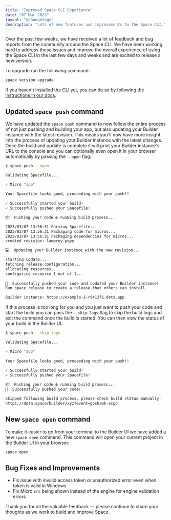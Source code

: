```yaml
---
title: "Improved Space CLI Experience"
date: "07 Mar 2023"
layout: "@changelogs"
description: "Lots of new features and improvements to the Space CLI."
---
```



Over the past few weeks, we have received a lot of feedback and bug reports from the community around the Space CLI. We have been working hard to address these issues and improve the overall experience of using the Space CLI in the last few days and weeks and are excited to release a new version.

To upgrade run the following command:

```bash
space version upgrade
```

If you haven't installed the CLI yet, you can do so by following [the instructions in our docs](https://deta.space/docs/en/basics/cli#installation).

## Updated `space push` command

We have updated the `space push` command to now follow the entire process of not just pushing and building your app, but also updating your Builder instance with the latest revision. This means you'll now have more insight into the process of updating your Builder instance with the latest changes. Once the build and update is complete it will print your Builder instance's URL to the console and you can optionally even open it in your browser automatically by passing the `--open` flag:

```bash
$ space push --open

Validating Spacefile...

✓ Micro "app"
                                                      
Your Spacefile looks good, proceeding with your push!!
                                                      
✓ Successfully started your build!
✓ Successfully pushed your Spacefile!

📦  Pushing your code & running build process...

2023/03/07 13:56:31 Parsing Spacefile...
2023/03/07 13:56:31 Packaging code for micros...
2023/03/07 13:56:31 Packaging dependencies for micros...
created revision: lamprey-pqyy

💻  Updating your Builder instance with the new revision...

starting update...
fetching release configuration...
allocating resources..
configuring resource 1 out of 1...
                                                                    
🎉  Successfully pushed your code and updated your Builder instance!
Run space release to create a release that others can install.

Builder instance: https://example-1-r941271.deta.app
```

If this process is too long for you and you just want to push your code and start the build you can pass the `--skip-logs` flag to skip the build logs and exit the command once the build is started. You can then view the status of your build in the Builder UI:

```bash
$ space push --skip-logs

Validating Spacefile...

✓ Micro "app"
                                                      
Your Spacefile looks good, proceeding with your push!!
                                                      
✓ Successfully started your build!
✓ Successfully pushed your Spacefile!

📦  Pushing your code & running build process...                              
🎉  Successfully pushed your code!

Skipped following build process, please check build status manually:
https://deta.space/builder/xyz?event=goshawk-scgd
```

## New `space open` command

To make it easier to go from your terminal to the Builder UI we have added a new `space open` command. This command will open your current project in the Builder UI in your browser.

```bash
space open
```

## Bug Fixes and Improvements

- Fix issue with invalid access token or unauthorized error even when token is valid in Windows
- Fix Micro `src` being shown instead of the engine for engine validation errors

Thank you for all the valuable feedback — please continue to share your thoughts as we work to build and improve Space.